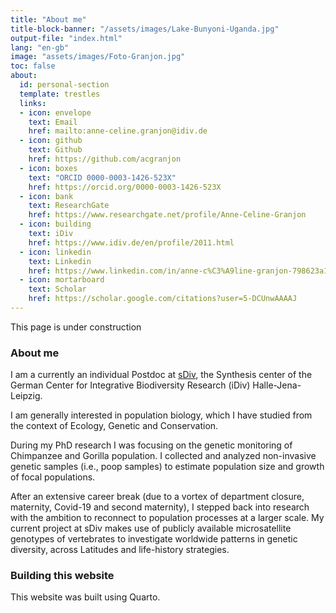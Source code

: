 ```yaml
---
title: "About me"
title-block-banner: "/assets/images/Lake-Bunyoni-Uganda.jpg"
output-file: "index.html"
lang: "en-gb"
image: "assets/images/Foto-Granjon.jpg"
toc: false
about:
  id: personal-section
  template: trestles
  links:
  - icon: envelope
    text: Email
    href: mailto:anne-celine.granjon@idiv.de
  - icon: github
    text: Github
    href: https://github.com/acgranjon
  - icon: boxes
    text: "ORCID 0000-0003-1426-523X"
    href: https://orcid.org/0000-0003-1426-523X
  - icon: bank
    text: ResearchGate
    href: https://www.researchgate.net/profile/Anne-Celine-Granjon
  - icon: building
    text: iDiv
    href: https://www.idiv.de/en/profile/2011.html
  - icon: linkedin
    text: Linkedin
    href: https://www.linkedin.com/in/anne-c%C3%A9line-granjon-798623a1/
  - icon: mortarboard
    text: Scholar
    href: https://scholar.google.com/citations?user=5-DCUnwAAAAJ
---
```



::: {#personal-section}
This page is under construction

### About me

I am a currently an individual Postdoc at [sDiv](https://www.idiv.de/en/sdiv.html), the Synthesis center of the German Center for Integrative Biodiversity Research (iDiv) Halle-Jena-Leipzig.

I am generally interested in population biology, which I have studied from the context of Ecology, Genetic and Conservation.

During my PhD research I was focusing on the genetic monitoring of Chimpanzee and Gorilla population. I collected and analyzed non-invasive genetic samples (i.e., poop samples) to estimate population size and growth of focal populations.

After an extensive career break (due to a vortex of department closure, maternity, Covid-19 and second maternity), I stepped back into research with the ambition to reconnect to population processes at a larger scale. My current project at sDiv makes use of publicly available microsatellite genotypes of vertebrates to investigate worldwide patterns in genetic diversity, across Latitudes and life-history strategies.

:::

### Building this website

This website was built using Quarto.
